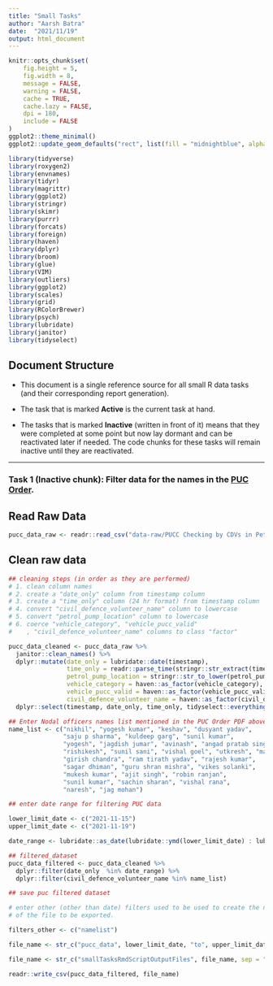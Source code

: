 ```yaml
---
title: "Small Tasks"
author: "Aarsh Batra"
date:  "2021/11/19"
output: html_document
---
```


```r
knitr::opts_chunk$set(
	fig.height = 5,
	fig.width = 8,
	message = FALSE,
	warning = FALSE,
	cache = TRUE,
	cache.lazy = FALSE,
	dpi = 180,
	include = FALSE
)
ggplot2::theme_minimal()
ggplot2::update_geom_defaults("rect", list(fill = "midnightblue", alpha = 0.8))

```

```r
library(tidyverse)
library(roxygen2)
library(envnames)
library(tidyr)
library(magrittr)
library(ggplot2)
library(stringr)
library(skimr)
library(purrr)
library(forcats)
library(foreign)
library(haven)
library(dplyr)
library(broom)
library(glue)
library(VIM)
library(outliers)
library(ggplot2)
library(scales)
library(grid)
library(RColorBrewer)
library(psych)
library(lubridate)
library(janitor)
library(tidyselect)
```

## Document Structure

* This document is a single reference source for all small R data tasks (and their corresponding report generation).
 
* The task that is marked  **Active** is the current task at hand.
 
* The tasks that is marked **Inactive** (written in front of it) means that they were completed at some point but now lay dormant and can be reactivated later if needed. The code chunks for these tasks will remain inactive until they are reactivated. 

<hr>

### Task 1 (Inactive chunk): Filter data for the names in the [PUC Order](https://drive.google.com/file/d/1NWQHUx85j_rCRd1qZHzHEf08FgTP-7mg/view?usp=sharing).


## Read Raw Data

```r
pucc_data_raw <- readr::read_csv("data-raw/PUCC Checking by CDVs in Petrol Pumps.csv")
```

## Clean raw data

```r

## cleaning steps (in order as they are performed)
# 1. clean column names
# 2. create a "date_only" column from timestamp column
# 3. create a "time_only" column (24 hr format) from timestamp column
# 4. convert "civil_defence_volunteer_name" column to lowercase
# 5. convert "petrol_pump_location" column to lowercase
# 6. coerce "vehicle_category", "vehicle_pucc_valid"
#    , "civil_defence_volunteer_name" columns to class "factor"

pucc_data_cleaned <- pucc_data_raw %>%
  janitor::clean_names() %>%
  dplyr::mutate(date_only = lubridate::date(timestamp), 
                time_only = readr::parse_time(stringr::str_extract(timestamp, "(.:..:.. ..)| (..:..:.. ..)")), civil_defence_volunteer_name = stringr::str_to_lower(civil_defence_volunteer_name), 
                petrol_pump_location = stringr::str_to_lower(petrol_pump_location), 
                vehicle_category = haven::as_factor(vehicle_category), 
                vehicle_pucc_valid = haven::as_factor(vehicle_pucc_valid), 
                civil_defence_volunteer_name = haven::as_factor(civil_defence_volunteer_name)) %>%
  dplyr::select(timestamp, date_only, time_only, tidyselect::everything())

```


```r


## Enter Nodal officers names list mentioned in the PUC Order PDF above
name_list <- c("nikhil", "yogesh kumar", "keshav", "dusyant yadav", 
               "saju p sharma", "kuldeep garg", "sunil kumar", 
               "yogesh", "jagdish jumar", "avinash", "angad pratab singh", 
               "rishikesh", "sunil sani", "vishal goel", "utkresh", "manish", 
               "girish chandra", "ram tirath yadav", "rajesh kumar", 
               "sagar dhiman", "guru shran mishra", "vikes solanki", 
               "mukesh kumar", "ajit singh", "robin ranjan", 
               "sunil kumar", "sachin sharan", "vishal rana", 
               "naresh", "jag mohan")

## enter date range for filtering PUC data

lower_limit_date <- c("2021-11-15")
upper_limit_date <- c("2021-11-19") 

date_range <- lubridate::as_date(lubridate::ymd(lower_limit_date) : lubridate::ymd(upper_limit_date))

## filtered_dataset
pucc_data_filtered <- pucc_data_cleaned %>%
  dplyr::filter(date_only  %in% date_range) %>%
  dplyr::filter(civil_defence_volunteer_name %in% name_list)

## save puc filtered dataset

# enter other (other than date) filters used to be used to create the name 
# of the file to be exported.

filters_other <- c("namelist")

file_name <- str_c("pucc_data", lower_limit_date, "to", upper_limit_date, filters_other, ".csv", sep = "_")

file_name <- str_c("smallTasksRmdScriptOutputFiles", file_name, sep = "/")

readr::write_csv(pucc_data_filtered, file_name)

```

